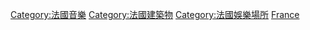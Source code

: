 {{Commons category|Music venues in France}}

[[Category:法國音樂|Category:法國音樂]]
[[Category:法國建築物|Category:法國建築物]]
[[Category:法國娛樂場所|Category:法國娛樂場所]]
[[Category:各國音樂場地|France]]